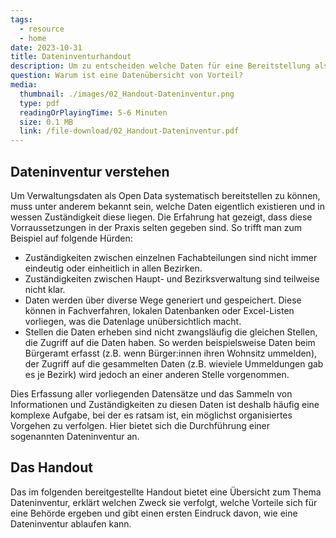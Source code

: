 ```yaml
---
tags:
  - resource
  - home
date: 2023-10-31
title: Dateninventurhandout
description: Um zu entscheiden welche Daten für eine Bereitstellung als Open Data geeignet sind, kann es sinnvoll sein sich eine Übersicht über alle vorhandenen Datensätze zu verschaffen und eine Dateninventur durchzuführen. Doch was genau ist eigentlich eine Dateninventur? Das Handout fasst die wichtigsten Informationen zusammen.
question: Warum ist eine Datenübersicht von Vorteil?
media:
  thumbnail: ./images/02_Handout-Dateninventur.png
  type: pdf
  readingOrPlayingTime: 5-6 Minuten
  size: 0.1 MB
  link: /file-download/02_Handout-Dateninventur.pdf
---
```


##  Dateninventur verstehen

Um Verwaltungsdaten als Open Data systematisch bereitstellen zu können, muss unter anderem bekannt sein, welche Daten eigentlich existieren und in wessen Zuständigkeit diese liegen. Die Erfahrung hat gezeigt, dass diese Vorraussetzungen in der Praxis selten gegeben sind. So trifft man zum Beispiel auf folgende Hürden:

- Zuständigkeiten zwischen einzelnen Fachabteilungen sind nicht immer eindeutig oder einheitlich in allen Bezirken.
- Zuständigkeiten zwischen Haupt- und Bezirksverwaltung sind teilweise nicht klar.
- Daten werden über diverse Wege generiert und gespeichert. Diese können in Fachverfahren, lokalen Datenbanken oder Excel-Listen vorliegen, was die Datenlage unübersichtlich macht.
- Stellen die Daten erheben sind nicht zwangsläufig die gleichen Stellen, die Zugriff auf die Daten haben. So werden beispielsweise Daten beim Bürgeramt erfasst (z.B. wenn Bürger:innen ihren Wohnsitz ummelden), der Zugriff auf die gesammelten Daten (z.B. wieviele Ummeldungen gab es je Bezirk) wird jedoch an einer anderen Stelle vorgenommen.

Dies Erfassung aller vorliegenden Datensätze und das Sammeln von Informationen und Zuständigkeiten zu diesen Daten ist deshalb häufig eine komplexe Aufgabe, bei der es ratsam ist, ein möglichst organisiertes Vorgehen zu verfolgen. Hier bietet sich die Durchführung einer sogenannten Dateninventur an.

## Das Handout

Das im folgenden bereitgestellte Handout bietet eine Übersicht zum Thema Dateninventur, erklärt welchen Zweck sie verfolgt, welche Vorteile sich für eine Behörde ergeben und gibt einen ersten Eindruck davon, wie eine Dateninventur ablaufen kann.

<PdfEmbed
  filePath="/file-download/02_Handout-Dateninventur.pdf"
  downloadLinkText="Download Handout"
  mediaMetadata={frontmatter.media}
/>